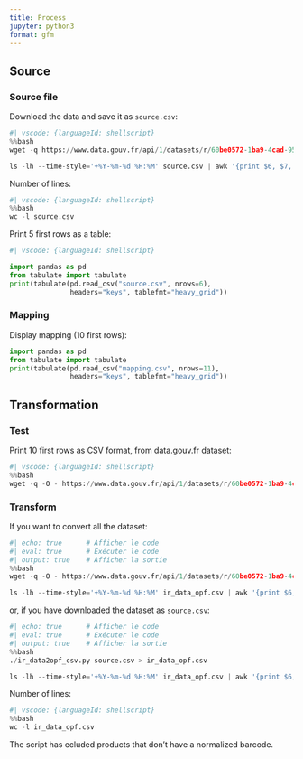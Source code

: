 ```yaml
---
title: Process
jupyter: python3
format: gfm
---
```


## Source

### Source file

Download the data and save it as `source.csv`:

```python
#| vscode: {languageId: shellscript}
%%bash
wget -q https://www.data.gouv.fr/api/1/datasets/r/60be0572-1ba9-4cad-95e0-bfb32fd20d70 -O source.csv

ls -lh --time-style='+%Y-%m-%d %H:%M' source.csv | awk '{print $6, $7, $9, $5, $8}'

```

Number of lines:

```python
#| vscode: {languageId: shellscript}
%%bash
wc -l source.csv
```


Print 5 first rows as a table:

```python
#| vscode: {languageId: shellscript}

import pandas as pd
from tabulate import tabulate
print(tabulate(pd.read_csv("source.csv", nrows=6), 
               headers="keys", tablefmt="heavy_grid"))
```

### Mapping

Display mapping (10 first rows):

```python
import pandas as pd
from tabulate import tabulate
print(tabulate(pd.read_csv("mapping.csv", nrows=11), 
               headers="keys", tablefmt="heavy_grid"))
```

## Transformation

### Test

Print 10 first rows as CSV format, from data.gouv.fr dataset:

```python
#| vscode: {languageId: shellscript}
%%bash
wget -q -O - https://www.data.gouv.fr/api/1/datasets/r/60be0572-1ba9-4cad-95e0-bfb32fd20d70 | ./ir_data2opf_csv.py --limit 10
```

### Transform

If you want to convert all the dataset:
```python
#| echo: true      # Afficher le code
#| eval: true      # Exécuter le code
#| output: true    # Afficher la sortie
%%bash
wget -q -O - https://www.data.gouv.fr/api/1/datasets/r/60be0572-1ba9-4cad-95e0-bfb32fd20d70 | ./ir_data2opf_csv.py > ir_data_opf.csv

ls -lh --time-style='+%Y-%m-%d %H:%M' ir_data_opf.csv | awk '{print $6, $7, $9, $5, $8}'
```

or, if you have downloaded the dataset as `source.csv`:

```python
#| echo: true      # Afficher le code
#| eval: true      # Exécuter le code
#| output: true    # Afficher la sortie
%%bash
./ir_data2opf_csv.py source.csv > ir_data_opf.csv

ls -lh --time-style='+%Y-%m-%d %H:%M' ir_data_opf.csv | awk '{print $6, $7, $9, $5, $8}'
```

Number of lines:

```python
#| vscode: {languageId: shellscript}
%%bash
wc -l ir_data_opf.csv
```

The script has ecluded products that don't have a normalized barcode.
